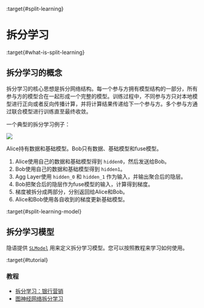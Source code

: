 :target{#split-learning}

# 拆分学习

:target{#what-is-split-learning}

## 拆分学习的概念

拆分学习的核心思想是拆分网络结构。每一个参与方拥有模型结构的一部分，所有参与方的模型合在一起形成一个完整的模型。训练过程中，不同参与方只对本地模型进行正向或者反向传播计算，并将计算结果传递给下一个参与方。多个参与方通过联合模型进行训练直至最终收敛。

一个典型的拆分学习例子：

![](../../../_assets/split_learning_tutorial.png)

Alice持有数据和基础模型。Bob只有数据、基础模型和fuse模型。

1. Alice使用自己的数据和基础模型得到 `hidden0`，然后发送给Bob。
2. Bob使用自己的数据和基础模型得到 `hidden1`。
3. Agg Layer使用 `hidden_0` 和 `hidden_1` 作为输入，并输出聚合后的隐层。
4. Bob把聚合后的隐层作为fuse模型的输入，计算得到梯度。
5. 梯度被拆分成两部分，分别返回给Alice和Bob。
6. Alice和Bob使用各自收到的梯度更新基础模型。

:target{#split-learning-model}

## 拆分学习模型

隐语提供 [`SLModel`](../../../source/secretflow.ml.ml.nn.mdx#secretflow.ml.nn.SLModel "secretflow.ml.nn.SLModel")  用来定义拆分学习模型。您可以按照教程来学习如何使用。

:target{#tutorial}

### 教程

- [拆分学习：银行营销](../../../tutorial/Split_Learning_for_bank_marketing.mdx)
- [图神经网络拆分学习](../../../tutorial/split_learning_gnn.mdx)
